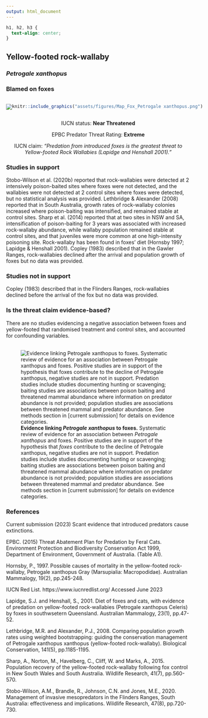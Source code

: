 ```yaml
---
output: html_document
---
```

```css
h1, h2, h3 {
  text-align: center;
}
```

## **Yellow-footed rock-wallaby**
### *Petrogale xanthopus*
### Blamed on foxes

:::: {style="display: flex;"}

[![](assets/photos/Petrogale xanthopus.png)](https://www.inaturalist.org/photos/60874978?size=original)

::: {}

:::

::: {}
  ```r
  knitr::include_graphics("assets/figures/Map_Fox_Petrogale xanthopus.png")
  ```
:::

::::
<center>
IUCN status: **Near Threatened**

EPBC Predator Threat Rating: **Extreme**

IUCN claim: *"Predation from introduced foxes is the greatest threat to Yellow-footed Rock Wallabies (Lapidge and Henshall 2001)."*

</center>

### Studies in support

Stobo-Wilson et al. (2020b) reported that rock-wallabies were detected at 2 intensively poison-baited sites where foxes were not detected, and the wallabies were not detected at 2 control sites where foxes were detected, but no statistical analysis was provided. Lethbridge & Alexander (2008) reported that in South Australia, growth rates of rock-wallaby colonies increased where poison-baiting was intensified, and remained stable at control sites. Sharp et al. (2014) reported that at two sites in NSW and SA, intensification of poison-baiting for 3 years was associated with increased rock-wallaby abundance, while wallaby population remained stable at control sites, and that juveniles were more common at one high-intensity poisoning site. Rock-wallaby has been found in foxes’ diet (Hornsby 1997; Lapidge & Henshall 2001). Copley (1983) described that in the Gawler Ranges, rock-wallabies declined after the arrival and population growth of foxes but no data was provided.

### Studies not in support

Copley (1983) described that in the Flinders Ranges, rock-wallabies declined before the arrival of the fox but no data was provided.

### Is the threat claim evidence-based?

There are no studies evidencing a negative association between foxes and yellow-footed that randomised treatment and control sites, and accounted for confounding variables.
<br>
<br>

![**Evidence linking *Petrogale xanthopus* to foxes.** Systematic review of evidence for an association between *Petrogale xanthopus* and foxes. Positive studies are in support of the hypothesis that *foxes* contribute to the decline of Petrogale xanthopus, negative studies are not in support. Predation studies include studies documenting hunting or scavenging; baiting studies are associations between poison baiting and threatened mammal abundance where information on predator abundance is not provided; population studies are associations between threatened mammal and predator abundance. See methods section in [current submission] for details on evidence categories.](assets/figures/Main_Evidence_Fox_Petrogale xanthopus.png)

### References

Current submission (2023) Scant evidence that introduced predators cause extinctions.

EPBC. (2015) Threat Abatement Plan for Predation by Feral Cats. Environment Protection and Biodiversity Conservation Act 1999, Department of Environment, Government of Australia. (Table A1).

Hornsby, P., 1997. Possible causes of mortality in the yellow-footed rock-wallaby, Petrogale xanthopus Gray (Marsupialia: Macropodidae). Australian Mammalogy, 19(2), pp.245-248.

IUCN Red List. https://www.iucnredlist.org/ Accessed June 2023

Lapidge, S.J. and Henshall, S., 2001. Diet of foxes and cats, with evidence of predation on yellow-footed rock-wallabies (Petrogale xanthopus Celeris) by foxes in southwsetern Queensland. Australian Mammalogy, 23(1), pp.47-52.

Lethbridge, M.R. and Alexander, P.J., 2008. Comparing population growth rates using weighted bootstrapping: guiding the conservation management of Petrogale xanthopus xanthopus (yellow-footed rock-wallaby). Biological Conservation, 141(5), pp.1185-1195.

Sharp, A., Norton, M., Havelberg, C., Cliff, W. and Marks, A., 2015. Population recovery of the yellow-footed rock-wallaby following fox control in New South Wales and South Australia. Wildlife Research, 41(7), pp.560-570.

Stobo-Wilson, A.M., Brandle, R., Johnson, C.N. and Jones, M.E., 2020. Management of invasive mesopredators in the Flinders Ranges, South Australia: effectiveness and implications. Wildlife Research, 47(8), pp.720-730.

